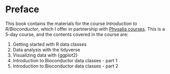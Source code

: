 
# Preface {.unnumbered}

This book contains the materials for the course
*Introduction to R/Bioconductor*, which I offer
in partnership with [Physalia courses](https://www.physalia-courses.org/).
This is a 5-day course, and the contents covered in the course are:

1. Getting started with R data classes
2. Data analysis with the tidyverse
3. Visualizing data with {ggplot2}
4. Introduction to Bioconductor data classes - part 1
5. Introduction to Bioconductor data classes - part 2

